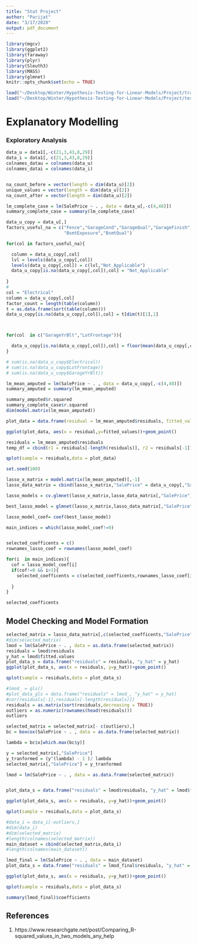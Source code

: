 ```yaml
---
title: "Stat Project"
author: "Parijat"
date: "3/17/2020"
output: pdf_document
---
```


```r
library(mgcv)
library(ggplot2)
library(faraway)
library(plyr)
library(Sleuth3)
library(MASS)
library(glmnet)
knitr::opts_chunk$set(echo = TRUE)
```

```r
load("~/Desktop/Winter/Hypothesis-Testing-for-Linear-Models/Project/train.RData")
load("~/Desktop/Winter/Hypothesis-Testing-for-Linear-Models/Project/test.RData")
```


# Explanatory Modelling   
### Exploratory Analysis   
```r
data_u = data1[,-c(21,3,43,8,29)]
data_i = data1[, c(21,3,43,8,29)]
colnames_datau = colnames(data_u)
colnames_datai = colnames(data_i)


na_count_before = vector(length = dim(data_u)[2])
unique_values = vector(length = dim(data_u)[2])
na_count_after = vector(length = dim(data_u)[2])

lm_complete_case = lm(SalePrice ~ . , data = data_u[,-c(4,48)])
summary_complete_case = summary(lm_complete_case)

data_u_copy = data_u[,]
factors_useful_na = c("Fence","GarageCond","GarageQual","GarageFinish","GarageType","BsmtCond",
                      "BsmtExposure","BsmtQual")

for(col in factors_useful_na){

  column = data_u_copy[,col]
  lvl = levels(data_u_copy[,col])
  levels(data_u_copy[,col]) = c(lvl,"Not_Applicable")
  data_u_copy[is.na(data_u_copy[,col]),col] = "Not_Applicable"
  
}
#
col = "Electrical"
column = data_u_copy[,col]
factor_count = length(table(column))
t = as.data.frame(sort(table(column)))
data_u_copy[is.na(data_u_copy[,col]),col] = t[dim(t)[1],1]



for(col  in c("GarageYrBlt","LotFrontage")){

  data_u_copy[is.na(data_u_copy[,col]),col] = floor(mean(data_u_copy[,col],na.rm = TRUE))
}

# sum(is.na(data_u_copy$Electrical))
# sum(is.na(data_u_copy$LotFrontage))
# sum(is.na(data_u_copy$GarageYrBlt))

lm_mean_amputed = lm(SalePrice ~ . , data = data_u_copy[,-c(4,48)])
summary_amputed = summary(lm_mean_amputed)

summary_amputed$r.squared
summary_complete_case$r.squared
dim(model.matrix(lm_mean_amputed))
```
```r
plot_data = data.frame(residual = lm_mean_amputed$residuals, fitted_values = lm_mean_amputed$fitted.values)

ggplot(plot_data, aes(x = residual,y=fitted_values))+geom_point()
```
```r
residuals = lm_mean_amputed$residuals
temp_df = cbind(r1 = residuals[-length(residuals)], r2 = residuals[-1])
```
```r
qplot(sample = residuals,data = plot_data)
```
```r
set.seed(100)

lasso_x_matrix = model.matrix(lm_mean_amputed)[,-1]
lasso_data_matrix = cbind(lasso_x_matrix,"SalePrice" = data_u_copy[,"SalePrice"])

lasso_models = cv.glmnet(lasso_x_matrix,lasso_data_matrix[,"SalePrice"],standardize = TRUE,alpha = 1)

best_lasso_model = glmnet(lasso_x_matrix,lasso_data_matrix[,"SalePrice"],alpha = 1,lambda = lasso_models$lambda.1se)

lasso_model_coef= coef(best_lasso_model)

main_indices = which(lasso_model_coef!=0)


selected_coefficents = c()
rownames_lasso_coef = rownames(lasso_model_coef)

for(i  in main_indices){
  cof = lasso_model_coef[i]
  if(cof!=0 && i>1){
    selected_coefficents = c(selected_coefficents,rownames_lasso_coef[i])
    
  }
}

selected_coefficents
```

## Model Checking and Model Formation
```r

selected_matrix = lasso_data_matrix[,c(selected_coefficents,"SalePrice")]
#dim(selected_matrix)
lmod = lm(SalePrice ~ . , data = as.data.frame(selected_matrix))
residuals = lmod$residuals
y_hat = lmod$fitted.values
plot_data_s = data.frame("residuals" = residuals, "y_hat" = y_hat)
ggplot(plot_data_s, aes(x = residuals, y=y_hat))+geom_point()
```
```r
qplot(sample = residuals,data = plot_data_s)
```

```r
#lmod_ = gls()
#plot_data_gls = data.frame("residuals" = lmod_, "y_hat" = y_hat)
#cor(residuals[-1],residuals[-length(residuals)])
residuals = as.matrix(sort(residuals,decreasing = TRUE))
outliers = as.numeric(rownames(head(residuals)))
outliers


```
```r
selected_matrix = selected_matrix[- c(outliers),]
bc = boxcox(SalePrice ~ . , data = as.data.frame(selected_matrix))
```
```r
lambda = bc$x[which.max(bc$y)]

y = selected_matrix[,"SalePrice"]
y_tranformed = (y^(lambda) - 1 )/ lambda
selected_matrix[,"SalePrice"] = y_tranformed

lmod = lm(SalePrice ~ . , data = as.data.frame(selected_matrix))


plot_data_s = data.frame("residuals" = lmod$residuals, "y_hat" = lmod$fitted.values)

ggplot(plot_data_s, aes(x = residuals, y=y_hat))+geom_point()
```
```r
qplot(sample = residuals,data = plot_data_s)
```
```r

#data_i = data_i[-outliers,]
#dim(data_i)
#dim(selected_matrix)
#length(colnames(selected_matrix))
main_dataset = cbind(selected_matrix,data_i)
#length(colnames(main_dataset))

lmod_final = lm(SalePrice ~ . , data = main_dataset)
plot_data_s = data.frame("residuals" = lmod_final$residuals, "y_hat" = lmod_final$fitted.values)

ggplot(plot_data_s, aes(x = residuals, y=y_hat))+geom_point()
```
```r
qplot(sample = residuals,data = plot_data_s)
```
```r
summary(lmod_final)$coefficients
```

## References 
1. https://www.researchgate.net/post/Comparing_R-squared_values_in_two_models_any_help
